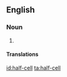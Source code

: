 {{also|half cell|half-cell}}
==English==

===Noun===
{{en-noun|head=[[half]]-[[cell]]}}

# {{alternative spelling of|half cell}}

====Translations====
{{trans-see|half cell}}

[[id:half-cell]]
[[ta:half-cell]]
